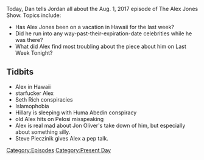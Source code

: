 {{Episode
    | title           = August 1, 2017
    | caption         = [https://knowledgefight.libsyn.com/knowledge-fight-august-1-2017 Listen to this episode on Libsyn]
    | episodeNumber   = 69
    | length          = 01:47:10
    | airDate         = August 2, 2017
    | coverageDate    = August 1, 2017
    | episodeType     = [[:Category:Present Day|Present Day]]
    | appearance      = [[Heidi Montag]], [[Spencer Pratt]], [[Jon Oliver]], [[Steve Pieczinik.]]
    | beverage        = Seagram's Jamaican Me Happy
    | previousEpisode = [[68: September 19-28, 2015]]
    | nextEpisode     = [[70: Sep 29- Oct 3, 2015]]
}}

{{Stub}}

Today, Dan tells Jordan all about the Aug. 1, 2017 episode of The Alex Jones Show. Topics include:

*Has Alex Jones been on a vacation in Hawaii for the last week?
*Did he run into any way-past-their-expiration-date celebrities while he was there?
*What did Alex find most troubling about the piece about him on Last Week Tonight?

==Tidbits==

*Alex in Hawaii
*starfucker Alex
*Seth Rich conspiracies
*Islamophobia
*Hillary is sleeping with Huma Abedin conspiracy
*old Alex hits on Pelosi misspeaking
*Alex is real mad about Jon Oliver's take down of him, but especially about something silly.
*Steve Pieczinik gives Alex a pep talk.

[[Category:Episodes]]
[[Category:Present Day]]
